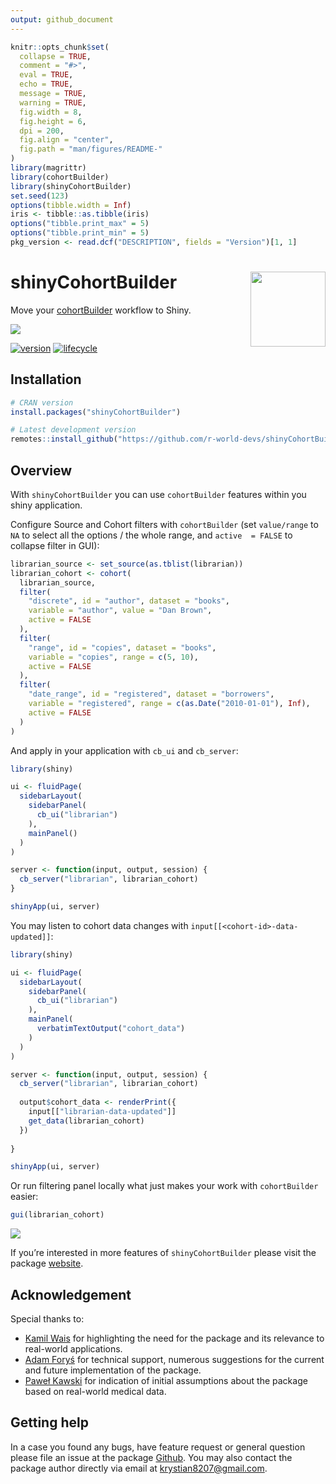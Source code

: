```yaml
---
output: github_document
---
```


```r
knitr::opts_chunk$set(
  collapse = TRUE,
  comment = "#>",
  eval = TRUE,        
  echo = TRUE,
  message = TRUE,
  warning = TRUE,
  fig.width = 8,
  fig.height = 6,
  dpi = 200,
  fig.align = "center",
  fig.path = "man/figures/README-"
)
library(magrittr)
library(cohortBuilder)
library(shinyCohortBuilder)
set.seed(123)
options(tibble.width = Inf)
iris <- tibble::as.tibble(iris)
options("tibble.print_max" = 5)
options("tibble.print_min" = 5)
pkg_version <- read.dcf("DESCRIPTION", fields = "Version")[1, 1]
```

# shinyCohortBuilder <img src="man/figures/logo.png" align="right" width="120" />

Move your [cohortBuilder](https://r-world-devs.github.io/cohortBuilder/) workflow to Shiny.

![](man/figures/doc_01.gif)

[![version](https://img.shields.io/static/v1.svg?label=github.com&message=v.`r I(pkg_version)`&color=ff69b4)](https://github.io/r-world-devs/shinyCohortBuilder/)
[![lifecycle](https://img.shields.io/badge/lifecycle-experimental-orange.svg)](https://lifecycle.r-lib.org/articles/stages.html#experimental)

## Installation

```r
# CRAN version
install.packages("shinyCohortBuilder")

# Latest development version
remotes::install_github("https://github.com/r-world-devs/shinyCohortBuilder")
```

## Overview

With `shinyCohortBuilder` you can use `cohortBuilder` features within you shiny application.

Configure Source and Cohort filters with `cohortBuilder` (set `value/range` to `NA` 
to select all the options / the whole range, and `active  = FALSE` to collapse filter in GUI):

```r
librarian_source <- set_source(as.tblist(librarian))
librarian_cohort <- cohort(
  librarian_source,
  filter(
    "discrete", id = "author", dataset = "books", 
    variable = "author", value = "Dan Brown", 
    active = FALSE
  ),
  filter(
    "range", id = "copies", dataset = "books", 
    variable = "copies", range = c(5, 10), 
    active = FALSE
  ),
  filter(
    "date_range", id = "registered", dataset = "borrowers", 
    variable = "registered", range = c(as.Date("2010-01-01"), Inf),
    active = FALSE
  )
)
```

And apply in your application with `cb_ui` and `cb_server`:

```r
library(shiny)

ui <- fluidPage(
  sidebarLayout(
    sidebarPanel(
      cb_ui("librarian")
    ),
    mainPanel()
  )
)

server <- function(input, output, session) {
  cb_server("librarian", librarian_cohort)
}

shinyApp(ui, server)
```

You may listen to cohort data changes with `input[[<cohort-id>-data-updated]]`:

```r
library(shiny)

ui <- fluidPage(
  sidebarLayout(
    sidebarPanel(
      cb_ui("librarian")
    ),
    mainPanel(
      verbatimTextOutput("cohort_data")
    )
  )
)

server <- function(input, output, session) {
  cb_server("librarian", librarian_cohort)
  
  output$cohort_data <- renderPrint({
    input[["librarian-data-updated"]]
    get_data(librarian_cohort)
  })
  
}

shinyApp(ui, server)
```

Or run filtering panel locally what just makes your work with `cohortBuilder` easier:

```r
gui(librarian_cohort)
```

![](man/figures/01.png)

If you're interested in more features of `shinyCohortBuilder` please visit the package [website](https://r-world-devs.github.io/shinyCohortBuilder/).

## Acknowledgement

Special thanks to:

- [Kamil Wais](mailto:kamil.wais@gmail.com) for highlighting the need for the package and its relevance to real-world applications.
- [Adam Foryś](mailto:adam.forys@gmail.com) for technical support, numerous suggestions for the current and future implementation of the package.
- [Paweł Kawski](mailto:pawel.kawski@gmail.com) for indication of initial assumptions about the package based on real-world medical data.

## Getting help

In a case you found any bugs, have feature request or general question please file an issue at the package [Github](https://github.com/r-world-devs/shinyCohortBuilder/issues).
You may also contact the package author directly via email at [krystian8207@gmail.com](mailto:krystian8207@gmail.com).
